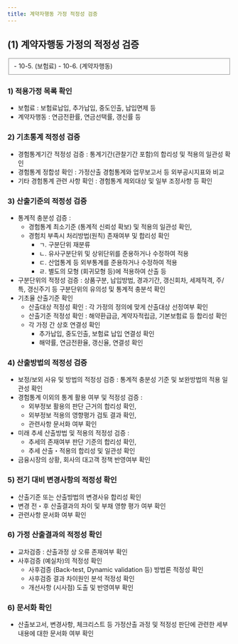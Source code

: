 ```yaml
---
title: 계약자행동 가정 적정성 검증
---
```


## (1) 계약자행동 가정의 적정성 검증

<Fieldset legend = "별표 35. 책임준비금 산출기준" toggleable>
- 10-5. (보험료)
- 10-6. (계약자행동)
</Fieldset>

### 1) 적용가정 목록 확인
- 보험료 : 보험료납입, 추가납입, 중도인출, 납입면제 등
- 계약자행동 : 연금전환률, 연금선택률, 갱신률 등

### 2) 기초통계 적정성 검증
- 경험통계기간 적정성 검증 : 통계기간(관찰기간 포함)의 합리성 및 적용의 일관성 확인
- 경험통계 정합성 확인 : 가정산출 경험통계와 업무보고서 등 외부공시지표와 비교
- 기타 경험통계 관련 사항 확인 : 경험통계 제외대상 및 일부 조정사항 등 확인

### 3) 산출기준의 적정성 검증
- 통계적 충분성 검증 :
  - 경험통계 최소기준 (통계적 신뢰성 확보) 및 적용의 일관성 확인,
  - 경험치 부족시 처리방법(원칙) 존재여부 및 합리성 확인
    - ㄱ. 구분단위 재분류
    - ㄴ. 유사구분단위 및 상위단위를 준용하거나 수정하여 적용
    - ㄷ. 산업통계 등 외부통계를 준용하거나 수정하여 적용
    - ㄹ. 별도의 모형 (회귀모형 등)에 적용하여 산출 등
- 구분단위의 적정성 검증 : 상품구분, 납입방법, 경과기간, 갱신회차, 세제적격, 주/특, 갱신주기 등 구분단위의 유의성 및 통계적 충분석 확인
- 기초율 산출기준 확인
  - 산출대상 적정성 확인 : 각 가정의 정의에 맞게 산출대상 선정여부 확인
  - 산출기준 적정성 확인 : 해약환급금, 계약자적립금, 기본보험료 등 합리성 확인
  - 각 가정 간 상호 연결성 확인
    - 추가납입, 중도인출, 보험료 납입 연결성 확인
    - 해약률, 연금전환율, 갱신율, 연결성 확인

### 4) 산출방법의 적정성 검증
- 보정/보외 사유 및 방법의 적정성 검증 : 통계적 충분성 기준 및 보완방법의 적용 일관성 확인
- 경험통계 이외의 통계 활용 여부 및 적정성 검증 :
  - 외부정보 활용의 판단 근거의 합리성 확인,
  - 외부정보 적용의 영향평가 검토 결과 확인,
  - 관련사항 문서화 여부 확인
- 미래 추세 산출방법 및 적용의 적정성 검증 :
  - 추세의 존재여부 판단 기준의 합리성 확인,
  - 추세 산출・적용의 합리성 및 일관성 확인
- 금융시장의 상황, 회사의 대고객 정책 반영여부 확인

### 5) 전기 대비 변경사항의 적정성 확인
- 산출기준 또는 산출방법의 변경사유 합리성 확인
- 변경 전・후 산출결과의 차이 및 부채 영향 평가 여부 확인
- 관련사항 문서화 여부 확인

### 6) 가정 산출결과의 적정성 확인
- 교차검증 : 산출과정 상 오류 존재여부 확인
- 사후검증 (예실차)의 적정성 확인
  - 사후검증 (Back-test, Dynamic validation 등) 방법론 적정성 확인
  - 사후검증 결과 차이원인 분석 적정성 확인
  - 개선사항 (시사점) 도출 및 반영여부 확인

### 6) 문서화 확인
- 산출보고서, 변경사항, 체크리스트 등 가정산출 과정 및 적정성 판단에 관련한 세부내용에 대한 문서화 여부 확인
